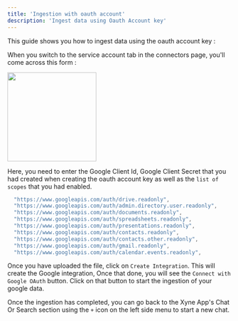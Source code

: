```yaml
---
title: 'Ingestion with oauth account' 
description: 'Ingest data using Oauth Account key'
---
```


This guide shows you how to ingest data using the oauth account key :

When you switch to the service account tab in the connectors page, you'll come across this form :

<img height="200" src="../images/ingest-oauth-form.png" />

Here, you need  to enter the Google Client Id, Google Client Secret that you had created when creating the oauth account key as well as the ```list of scopes``` that you had enabled.

```javascript
  "https://www.googleapis.com/auth/drive.readonly",
  "https://www.googleapis.com/auth/admin.directory.user.readonly",
  "https://www.googleapis.com/auth/documents.readonly",
  "https://www.googleapis.com/auth/spreadsheets.readonly",
  "https://www.googleapis.com/auth/presentations.readonly",
  "https://www.googleapis.com/auth/contacts.readonly",
  "https://www.googleapis.com/auth/contacts.other.readonly",
  "https://www.googleapis.com/auth/gmail.readonly",
  "https://www.googleapis.com/auth/calendar.events.readonly",
```

Once you have uploaded the file, click on ```Create Integration```. This will create the Google integration, Once that done, you will see the ```Connect with Google OAuth``` button. 
Click on that button to start the ingestion of your google data. 

Once the ingestion has completed, you can go back to the Xyne App's Chat Or Search section using the ```+``` icon on the left side menu to start a new chat.